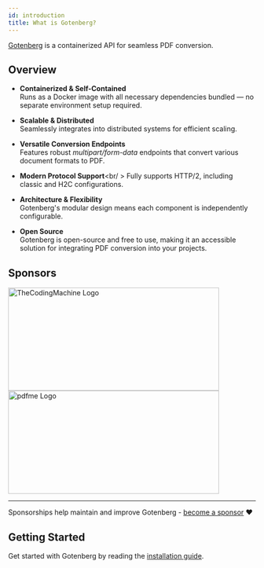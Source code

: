 ```yaml
---
id: introduction
title: What is Gotenberg?
---
```


[Gotenberg](https://github.com/gotenberg/gotenberg) is a containerized API for seamless PDF conversion.

## Overview

* **Containerized & Self-Contained**<br />
Runs as a Docker image with all necessary dependencies bundled — no separate environment setup required.

* **Scalable & Distributed**<br />
Seamlessly integrates into distributed systems for efficient scaling.

* **Versatile Conversion Endpoints**<br />
Features robust *multipart/form-data* endpoints that convert various document formats to PDF.

* **Modern Protocol Support**<br/ >
Fully supports HTTP/2, including classic and H2C configurations.

* **Architecture & Flexibility**<br />
Gotenberg's modular design means each component is independently configurable.

* **Open Source**<br />
Gotenberg is open-source and free to use, making it an accessible solution for integrating PDF conversion into your projects.

## Sponsors

<div className="text--center">
<a href="https://thecodingmachine.com" target="_blank">
<img src="https://user-images.githubusercontent.com/8983173/130324668-9d6e7b35-53a3-49c7-a574-38190d2bd6b0.png" alt="TheCodingMachine Logo" width="429" height="210" />
</a>
<a href="https://pdfme.com?utm_source=gotenberg_github&utm_medium=website" target="_blank">
<img src="https://github.com/user-attachments/assets/2a75dd40-ca18-4d34-acd5-5dd474595168" alt="pdfme Logo" width="429" height="210" />
</a>
</div>

---

Sponsorships help maintain and improve Gotenberg - [become a sponsor](https://github.com/sponsors/gulien) ❤️

## Getting Started

Get started with Gotenberg by reading the [installation guide](installation).